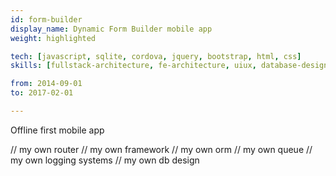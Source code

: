 ```yaml
---
id: form-builder
display_name: Dynamic Form Builder mobile app
weight: highlighted

tech: [javascript, sqlite, cordova, jquery, bootstrap, html, css]
skills: [fullstack-architecture, fe-architecture, uiux, database-design, offline-architecture, hybrid-mobile-apps, framework-authoring, domain-modeling, spa-applications]

from: 2014-09-01
to: 2017-02-01

---
```


Offline first mobile app

// my own router
// my own framework
// my own orm
// my own queue
// my own logging systems
// my own db design